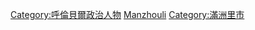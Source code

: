 [[Category:呼倫貝爾政治人物|Category:呼倫貝爾政治人物]]
[[Category:内蒙古自治区县级市市委书记|Manzhouli]]
[[Category:滿洲里市|Category:滿洲里市]]